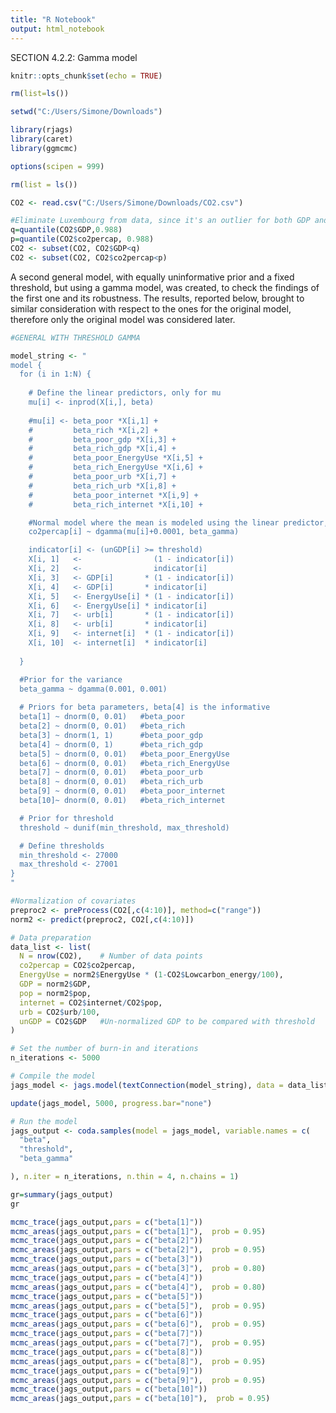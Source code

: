 ---
title: "R Notebook"
output: html_notebook
---

SECTION 4.2.2: Gamma model


```{r setup, include=FALSE}
knitr::opts_chunk$set(echo = TRUE)
```

```{r, echo=FALSE}
rm(list=ls())
```

```{r}
setwd("C:/Users/Simone/Downloads")

library(rjags)
library(caret)
library(ggmcmc)

options(scipen = 999)
```

```{r}
rm(list = ls())

CO2 <- read.csv("C:/Users/Simone/Downloads/CO2.csv")

#Eliminate Luxembourg from data, since it's an outlier for both GDP and CO2 and it represent a unique case that we aren't able to explain with our data
q=quantile(CO2$GDP,0.988)
p=quantile(CO2$co2percap, 0.988)
CO2 <- subset(CO2, CO2$GDP<q)
CO2 <- subset(CO2, CO2$co2percap<p)

```

A second general model, with equally uninformative prior and a fixed threshold, but using a gamma
model, was created, to check the findings of the first one and its
robustness. The results, reported below, brought to similar
consideration with respect to the ones for the original model, therefore
only the original model was considered later.

```{r}
#GENERAL WITH THRESHOLD GAMMA

model_string <- "
model {
  for (i in 1:N) {
    
    # Define the linear predictors, only for mu
    mu[i] <- inprod(X[i,], beta)
    
    #mu[i] <- beta_poor *X[i,1] +
    #         beta_rich *X[i,2] +
    #         beta_poor_gdp *X[i,3] +
    #         beta_rich_gdp *X[i,4] +
    #         beta_poor_EnergyUse *X[i,5] +
    #         beta_rich_EnergyUse *X[i,6] +
    #         beta_poor_urb *X[i,7] +
    #         beta_rich_urb *X[i,8] +
    #         beta_poor_internet *X[i,9] +
    #         beta_rich_internet *X[i,10] +

    #Normal model where the mean is modeled using the linear predictor, without further trasformations, for high interpretability
    co2percap[i] ~ dgamma(mu[i]+0.0001, beta_gamma)

    indicator[i] <- (unGDP[i] >= threshold)
    X[i, 1]   <-                (1 - indicator[i])
    X[i, 2]   <-                indicator[i]
    X[i, 3]   <- GDP[i]       * (1 - indicator[i])
    X[i, 4]   <- GDP[i]       * indicator[i]
    X[i, 5]   <- EnergyUse[i] * (1 - indicator[i])
    X[i, 6]   <- EnergyUse[i] * indicator[i]
    X[i, 7]   <- urb[i]       * (1 - indicator[i])
    X[i, 8]   <- urb[i]       * indicator[i]
    X[i, 9]   <- internet[i]  * (1 - indicator[i])
    X[i, 10]  <- internet[i]  * indicator[i]
    
  }

  #Prior for the variance
  beta_gamma ~ dgamma(0.001, 0.001)
  
  # Priors for beta parameters, beta[4] is the informative
  beta[1] ~ dnorm(0, 0.01)   #beta_poor
  beta[2] ~ dnorm(0, 0.01)   #beta_rich
  beta[3] ~ dnorm(1, 1)      #beta_poor_gdp
  beta[4] ~ dnorm(0, 1)      #beta_rich_gdp
  beta[5] ~ dnorm(0, 0.01)   #beta_poor_EnergyUse
  beta[6] ~ dnorm(0, 0.01)   #beta_rich_EnergyUse
  beta[7] ~ dnorm(0, 0.01)   #beta_poor_urb
  beta[8] ~ dnorm(0, 0.01)   #beta_rich_urb
  beta[9] ~ dnorm(0, 0.01)   #beta_poor_internet
  beta[10]~ dnorm(0, 0.01)   #beta_rich_internet

  # Prior for threshold
  threshold ~ dunif(min_threshold, max_threshold)

  # Define thresholds
  min_threshold <- 27000
  max_threshold <- 27001
}
"

#Normalization of covariates
preproc2 <- preProcess(CO2[,c(4:10)], method=c("range"))
norm2 <- predict(preproc2, CO2[,c(4:10)])

# Data preparation
data_list <- list(
  N = nrow(CO2),    # Number of data points
  co2percap = CO2$co2percap,
  EnergyUse = norm2$EnergyUse * (1-CO2$Lowcarbon_energy/100),
  GDP = norm2$GDP,
  pop = norm2$pop,
  internet = CO2$internet/CO2$pop,
  urb = CO2$urb/100,
  unGDP = CO2$GDP   #Un-normalized GDP to be compared with threshold
)

# Set the number of burn-in and iterations
n_iterations <- 5000

# Compile the model
jags_model <- jags.model(textConnection(model_string), data = data_list)

update(jags_model, 5000, progress.bar="none")

# Run the model
jags_output <- coda.samples(model = jags_model, variable.names = c(
  "beta",
  "threshold",
  "beta_gamma"

), n.iter = n_iterations, n.thin = 4, n.chains = 1)

gr=summary(jags_output)
gr

```


```{r}
mcmc_trace(jags_output,pars = c("beta[1]"))
mcmc_areas(jags_output,pars = c("beta[1]"),  prob = 0.95)
mcmc_trace(jags_output,pars = c("beta[2]"))
mcmc_areas(jags_output,pars = c("beta[2]"),  prob = 0.95)
mcmc_trace(jags_output,pars = c("beta[3]"))
mcmc_areas(jags_output,pars = c("beta[3]"),  prob = 0.80)
mcmc_trace(jags_output,pars = c("beta[4]"))
mcmc_areas(jags_output,pars = c("beta[4]"),  prob = 0.80)
mcmc_trace(jags_output,pars = c("beta[5]"))
mcmc_areas(jags_output,pars = c("beta[5]"),  prob = 0.95)
mcmc_trace(jags_output,pars = c("beta[6]"))
mcmc_areas(jags_output,pars = c("beta[6]"),  prob = 0.95)
mcmc_trace(jags_output,pars = c("beta[7]"))
mcmc_areas(jags_output,pars = c("beta[7]"),  prob = 0.95)
mcmc_trace(jags_output,pars = c("beta[8]"))
mcmc_areas(jags_output,pars = c("beta[8]"),  prob = 0.95)
mcmc_trace(jags_output,pars = c("beta[9]"))
mcmc_areas(jags_output,pars = c("beta[9]"),  prob = 0.95)
mcmc_trace(jags_output,pars = c("beta[10]"))
mcmc_areas(jags_output,pars = c("beta[10]"),  prob = 0.95)

```
